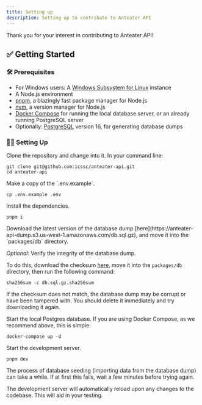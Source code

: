 ```yaml
---
title: Setting up
description: Setting up to contribute to Anteater API
---
```



Thank you for your interest in contributing to Anteater API!

## ✅ Getting Started

### 🛠️ Prerequisites

- For Windows users: A [Windows Subsystem for Linux](https://learn.microsoft.com/en-us/windows/wsl/install) instance
- A Node.js environment
- [pnpm](https://pnpm.io/installation), a blazingly fast package manager for Node.js
- [nvm](https://github.com/nvm-sh/nvm?tab=readme-ov-file#install--update-script), a version manager for Node.js
- [Docker Compose](https://docs.docker.com/compose/install/) for running the local database server, or an already running PostgreSQL server
- Optionally: [PostgreSQL](https://www.postgresql.org/download/) version 16, for generating database dumps

### 🧑‍💻 Setting Up

<Steps>

<Step>
Clone the repository and change into it. In your command line:

   ```shell
   git clone git@github.com:icssc/anteater-api.git
   cd anteater-api
   ```
</Step>

<Step>
Make a copy of the `.env.example`.

   ```shell
   cp .env.example .env
   ```
</Step>

<Step>
Install the dependencies.

   ```shell
   pnpm i
   ```
</Step>

<Step>
Download the latest version of the database dump [here](https://anteater-api-dump.s3.us-west-1.amazonaws.com/db.sql.gz), and move it into the `packages/db` directory.

   _Optional_: Verify the integrity of the database dump.

   To do this, download the checksum [here](https://anteater-api-dump.s3.us-west-1.amazonaws.com/db.sql.gz.sha256sum), move it into the `packages/db` directory, then run the following command:

   ```shell
   sha256sum -c db.sql.gz.sha256sum
   ```

   If the checksum does not match, the database dump may be corrupt or have been tampered with. You should delete it immediately and try downloading it again.
</Step>

<Step>
Start the local Postgres database. If you are using Docker Compose, as we recommend above, this is simple:

   ```shell
   docker-compose up -d
   ```
</Step>

<Step>
Start the development server.

   ```shell
   pnpm dev
   ```

   The process of database seeding (importing data from the database dump) can take a while. If at first this fails, wait a few minutes before trying again.

   The development server will automatically reload upon any changes to the codebase. This will aid in your testing.
</Step>

</Steps>
